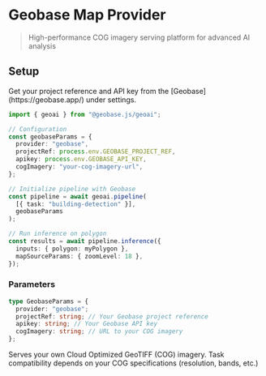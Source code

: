 
# Geobase Map Provider

> High-performance COG imagery serving platform for advanced AI analysis

## Setup

<Callout type="info" emoji="🔑">
  Get your project reference and API key from the
  [Geobase](https://geobase.app/) under settings.
</Callout>

```typescript
import { geoai } from "@geobase.js/geoai";

// Configuration
const geobaseParams = {
  provider: "geobase",
  projectRef: process.env.GEOBASE_PROJECT_REF,
  apikey: process.env.GEOBASE_API_KEY,
  cogImagery: "your-cog-imagery-url",
};

// Initialize pipeline with Geobase
const pipeline = await geoai.pipeline(
  [{ task: "building-detection" }],
  geobaseParams
);

// Run inference on polygon
const results = await pipeline.inference({
  inputs: { polygon: myPolygon },
  mapSourceParams: { zoomLevel: 18 },
});
```

### Parameters

```typescript
type GeobaseParams = {
  provider: "geobase";
  projectRef: string; // Your Geobase project reference
  apikey: string; // Your Geobase API key
  cogImagery: string; // URL to your COG imagery
};
```

<Callout type="warning" emoji="🌍">
  Serves your own Cloud Optimized GeoTIFF (COG) imagery. Task compatibility
  depends on your COG specifications (resolution, bands, etc.)
</Callout>
